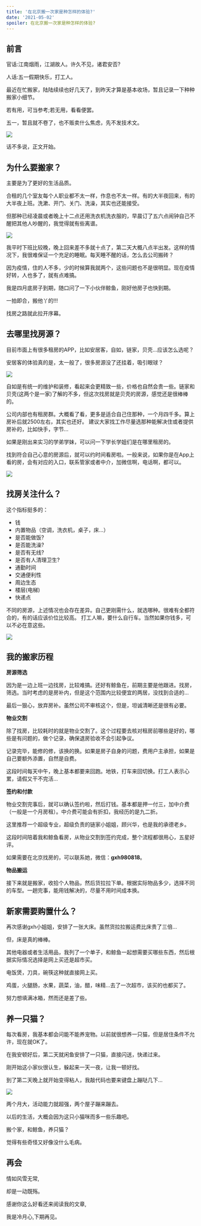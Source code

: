 ```yaml
---
title: '在北京搬一次家是种怎样的体验?'
date: '2021-05-02'
spoiler: 在北京搬一次家是种怎样的体验?
---
```




## 前言


官话:江南烟雨，江湖故人。许久不见，诸君安否?

人话:五一假期快乐，打工人。

最近在忙搬家，陆陆续续也好几天了，到昨天才算是基本收场，暂且记录一下种种搬家小细节。

若有用，可当参考;若无用，看看便罢。

五一，暂且就不卷了，也不贩卖什么焦虑，先不发技术文。

![](https://img-blog.csdnimg.cn/20210502211838823.png)


话不多说，正文开始。


## 为什么要搬家？


主要是为了更好的生活品质。

合租的几个室友每个人职业都不太一样，作息也不太一样。有的大半夜回来，有的大半夜上班。洗漱、开门、关门、洗澡，其实也还能接受。

但那种已经凌晨或者晚上十二点还用洗衣机洗衣服的，早晨订了五六点闹钟自己不醒把其他人吵醒的，我觉得就有些离谱。

![](https://img-blog.csdnimg.cn/2021050221484847.png)

我平时下班比较晚，晚上回来差不多就十点了，第二天大概八点半出发。这样的情况下，我很难保证一个充足的睡眠。每天睡不醒的话，怎么去公司搬砖？


因为疫情，住的人不多，少的时候算我就两个，这些问题也不是很明显。现在疫情好转，人也多了，就有点难搞。

我是四月底房子到期，随口问了一下小伙伴鲸鱼，刚好他房子也快到期。

一拍即合，搬他丫的!!!

找房之路就此拉开序幕。

## 去哪里找房源？

目前市面上有很多租房的APP，比如安居客，自如，链家，贝壳...应该怎么选呢？

安居客的体验真的是，太一般了，很多房源没了还挂着，吸引眼球？

![](https://img-blog.csdnimg.cn/20210502224001204.png)

自如是有统一的维护和装修，看起来会更精致一些，价格也自然会贵一些。链家和贝壳(这两个是一家)了解的不多，但这次找房就是贝壳的房源，感觉还是很棒棒的。

公司内部也有租房群。大概看了看，更多是适合自己住那种，一个月四千多。算上房补后就2500左右，其实也还好。
建议大家找工作尽量选那种能解决住或者提供房补的，比如快手，字节...

如果是刚出来实习的学弟学妹，可以问一下学长学姐们是在哪里租房的。

找到符合自己心意的房源后，就可以约时间看房啦。一般来说，如果你是在App上看的房，会有对应的入口，联系管家或者中介，加微信啊，电话啊，都可以。

![](https://img-blog.csdnimg.cn/2021050222411692.png)

## 找房关注什么？

这个指标挺多的：

- 钱
- 内置物品（空调，洗衣机，桌子，床...）
- 是否能做饭?
- 是否能洗澡?
- 是否有无线?
- 是否有人清理卫生?
- 通勤时间
- 交通便利性
- 周边生态
- 楼层(电梯)
- 快递点

不同的房源，上述情况也会存在差异。自己更刚需什么，就选哪种。很难有全都符合的，有的话应该价位比较高。
打工人嘛，要什么自行车。当然如果你钱多，可以不必在意这些。


![](https://img-blog.csdnimg.cn/img_convert/7433ad099e178a0b5c55d539e23b0391.png)


## 我的搬家历程

**房源筛选**

因为是一边上班一边找房，比较难搞。还好有鲸鱼在，前期主要是他跟进。找房，筛选。当时考虑的是房补内，但是这个范围内比较便宜的两居，没找到合适的...

最后一狠心，放弃房补。虽然公司不审核这个，但是，坦诚清晰还是很有必要。

**物业交割**

除了找房，比较耗时的就是物业交割了。这个过程要去核对租房前哪些是好的，哪些是有问题的，做个记录，确保退房验收不会引起争议。

记录完毕，能修的修，该换的换。如果是房子自身的问题，费用户主承担，如果是自己要额外添置，自然是自费。

这段时间每天中午，晚上基本都要来回跑。地铁，打车来回切换。打工人表示心累，请假又干不完活...

**签约和付款**

物业交割完事后，就可以确认签约啦，然后打钱。基本都是押一付三，加中介费（一般是一个月房租）。中介费可能会有折扣，我经历的是九二折。

这里推荐一个超级专业，超级负责的链家小姐姐，顾兴华，也是我的承德老乡。

这段时间陪着我和鲸鱼看房，从物业交割到签约完成，整个流程都很用心，五星好评。

如果需要在北京找房的，可以联系她，微信：**gxh980818**。

**物品搬运**

接下来就是搬家，收拾个人物品，然后货拉拉下单。根据实际物品多少，选择不同的车型。一趟完事，能用钱解决的，尽量不用时间成本换。

## 新家需要购置什么？

再次感谢gxh小姐姐，安排了一张大床。虽然货拉拉搬运费比床贵了三倍...

但，床是真的棒棒。

其他电器或者生活用品，我列了一个单子，和鲸鱼一起想需要买哪些东西，然后根据实际情况选择是网上买还是超市买。

电饭煲，刀具，碗筷这种就直接网上买。

鸡蛋，火腿肠，水果，蔬菜，油，醋，味精...去了一次超市，该买的也都买了。

努力想填满冰箱，然而还是差了些。

## 养一只猫？

每次看房，我基本都会问能不能养宠物。以前就很想养一只猫，但是居住条件不允许，现在就OK了。

在我安顿好后，第二天就闲鱼安排了一只猫，直接闪送，快递过来。

刚开始这小家伙很认生，躲起来一天一夜，让我一顿好找。

到了第二天晚上就开始变得粘人，我敲代码也要来键盘上蹦哒几下...

![](https://img-blog.csdnimg.cn/2021050321502818.png?x-oss-process=image/watermark,type_ZmFuZ3poZW5naGVpdGk,shadow_10,text_aHR0cHM6Ly9ibG9nLmNzZG4ubmV0L3FxXzQyODEzNDkx,size_16,color_FFFFFF,t_70)

两个月大，活动能力就超强，两个屋子蹦来蹦去。

以后的生活，大概会因为这只小猫咪而多一些乐趣吧。

搬个家，和鲸鱼，养只猫？

觉得有些奇怪又好像没什么毛病。

## 再会

情如风雪无常,

却是一动既殇。

感谢你这么好看还来阅读我的文章,

我是冷月心,下期再见。